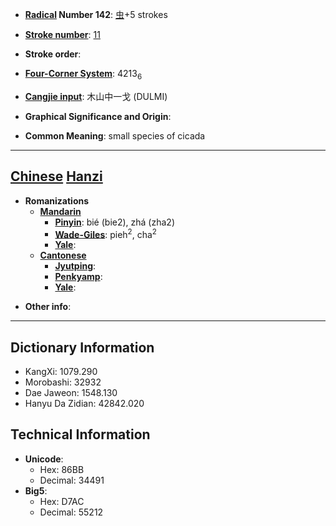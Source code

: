 * '''[[Wiktionary:Chinese radical index| Radical]] Number 142''': [[Wiktionary:Chinese radical index 虫|虫]]+5 strokes

* '''[[Wiktionary:Chinese total strokes index|Stroke number]]''': [[Wiktionary:Chinese total strokes index 11|11]]

* '''Stroke order''': 

* '''[[Wiktionary:Chinese four corner index|Four-Corner System]]''': 4213<sub>6</sub>

* '''[[Wiktionary:Chinese Cangjie index|Cangjie input]]''': 木山中一戈 (DULMI)

* '''Graphical Significance and Origin''': 

* '''Common Meaning''': small species of cicada

----

== [[Chinese]] [[Hanzi]] ==

* '''Romanizations'''
** '''[[Mandarin]]'''
*** '''[[Pinyin]]''': bié (bie2), zhá (zha2)
*** '''[[Wade-Giles]]''': pieh<sup>2</sup>, cha<sup>2</sup>
*** '''[[Yale]]''': 
** '''[[Cantonese]]'''
*** '''[[Jyutping]]''':
*** '''[[Penkyamp]]''': 
*** '''[[Yale]]''': 

* '''Other info''': 

----

== Dictionary Information ==

* KangXi: 1079.290
* Morobashi: 32932
* Dae Jaweon: 1548.130
* Hanyu Da Zidian: 42842.020

== Technical Information ==

* '''Unicode''':
** Hex: 86BB
** Decimal: 34491
* '''Big5''':
** Hex: D7AC
** Decimal: 55212